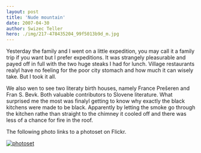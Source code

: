 ```yaml
---
layout: post
title: 'Nude mountain'
date: 2007-04-30
author: Swizec Teller
hero: ./img/217-478435204_99f5013b9d_m.jpg
---
```

Yesterday the family and I went on a little expedition, you may call it a family trip if you want but I prefer expeditions. It was strangely pleasurable and payed off in full with the two huge steaks I had for lunch. Village restaurants realyl have no feeling for the poor city stomach and how much it can wisely take. But I took it all.

We also wen to see two literaty birth houses, namely France Prešeren and Fran S. Bevk. Both valuable contributors to Slovene literature. What surprised me the most was finalyl getting to know why exactly the black kitchens were made to be black. Apparently by letting the smoke go through the kitchen rathe than straight to the chimney it cooled off and there was less of a chance for fire in the roof.

The following photo links to a photoset on Flickr.

[![photoset](./img/217-478435204_99f5013b9d_m.jpg "photoset")](http://flickr.com/photos/7280946@N06/sets/72157600160027396/)
